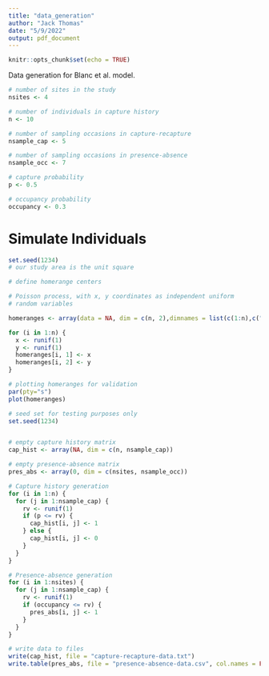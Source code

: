 ```yaml
---
title: "data_generation"
author: "Jack Thomas"
date: "5/9/2022"
output: pdf_document
---
```


```r
knitr::opts_chunk$set(echo = TRUE)
```

Data generation for Blanc et al. model.

```r
# number of sites in the study
nsites <- 4

# number of individuals in capture history
n <- 10

# number of sampling occasions in capture-recapture
nsample_cap <- 5

# number of sampling occasions in presence-absence
nsample_occ <- 7

# capture probability
p <- 0.5

# occupancy probability
occupancy <- 0.3
```


# Simulate Individuals

```r
set.seed(1234)
# our study area is the unit square

# define homerange centers

# Poisson process, with x, y coordinates as independent uniform
# random variables

homeranges <- array(data = NA, dim = c(n, 2),dimnames = list(c(1:n),c("x","y")))

for (i in 1:n) {
  x <- runif(1)
  y <- runif(1)
  homeranges[i, 1] <- x
  homeranges[i, 2] <- y
}

# plotting homeranges for validation
par(pty="s")
plot(homeranges)

```



```r

# seed set for testing purposes only
set.seed(1234)


# empty capture history matrix
cap_hist <- array(NA, dim = c(n, nsample_cap))

# empty presence-absence matrix
pres_abs <- array(0, dim = c(nsites, nsample_occ))

# Capture history generation
for (i in 1:n) {
  for (j in 1:nsample_cap) {
    rv <- runif(1)
    if (p <= rv) {
      cap_hist[i, j] <- 1
    } else {
      cap_hist[i, j] <- 0
    }
  }
}

# Presence-absence generation
for (i in 1:nsites) {
  for (j in 1:nsample_cap) {
    rv <- runif(1)
    if (occupancy <= rv) {
      pres_abs[i, j] <- 1
    }
  }
}
```

```r
# write data to files
write(cap_hist, file = "capture-recapture-data.txt")
write.table(pres_abs, file = "presence-absence-data.csv", col.names = FALSE, row.names = FALSE, sep = ",")
```
